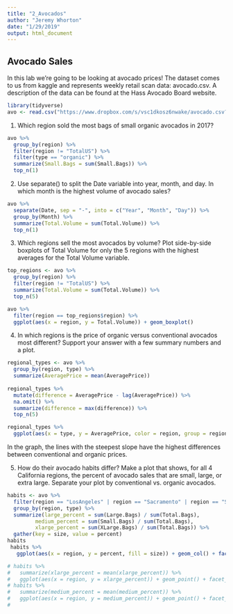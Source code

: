```yaml
---
title: "2_Avocados"
author: "Jeremy Whorton"
date: "1/29/2019"
output: html_document
---
```


## Avocado Sales

In this lab we’re going to be looking at avocado prices! The dataset comes to us from kaggle and represents weekly retail scan data: avocado.csv. A description of the data can be found at the Hass Avocado Board website.

```r
library(tidyverse)
avo <- read.csv("https://www.dropbox.com/s/vsc1dkosz6nwake/avocado.csv?dl=1")
```

1) Which region sold the most bags of small organic avocados in 2017?
```r
avo %>%
  group_by(region) %>%
  filter(region != "TotalUS") %>%
  filter(type == "organic") %>%
  summarize(Small.Bags = sum(Small.Bags)) %>%
  top_n(1)
```

2) Use separate() to split the Date variable into year, month, and day. In which month is the highest volume of avocado sales?
```r
avo %>%
  separate(Date, sep = "-", into = c("Year", "Month", "Day")) %>%
  group_by(Month) %>%
  summarize(Total.Volume = sum(Total.Volume)) %>%
  top_n(1)
```


3) Which regions sell the most avocados by volume? Plot side-by-side boxplots of Total Volume for only the 5 regions with the highest averages for the Total Volume variable.
```r
top_regions <- avo %>%
  group_by(region) %>%
  filter(region != "TotalUS") %>%
  summarize(Total.Volume = sum(Total.Volume)) %>%
  top_n(5)

avo %>%
  filter(region == top_regions$region) %>%
  ggplot(aes(x = region, y = Total.Volume)) + geom_boxplot()
```



4) In which regions is the price of organic versus conventional avocados most different? Support your answer with a few summary numbers and a plot.
```r
regional_types <- avo %>%
  group_by(region, type) %>%
  summarize(AveragePrice = mean(AveragePrice))
  
regional_types %>%
  mutate(difference = AveragePrice - lag(AveragePrice)) %>%
  na.omit() %>%
  summarize(difference = max(difference)) %>%
  top_n(5)

regional_types %>%
  ggplot(aes(x = type, y = AveragePrice, color = region, group = region)) + geom_point() + geom_line()
```
In the graph, the lines with the steepest slope have the highest differences between conventional and organic prices. 


5) How do their avocado habits differ? Make a plot that shows, for all 4 California regions, the percent of avocado sales that are small, large, or extra large. Separate your plot by conventional vs. organic avocados.
```r
habits <- avo %>%
  filter(region == "LosAngeles" | region == "Sacramento" | region == "SanDiego" | region == "SanFrancisco") %>%
  group_by(region, type) %>%
  summarize(large_percent = sum(Large.Bags) / sum(Total.Bags),
         medium_percent = sum(Small.Bags) / sum(Total.Bags),
         xlarge_percent = sum(XLarge.Bags) / sum(Total.Bags)) %>%
  gather(key = size, value = percent)
habits
 habits %>%
   ggplot(aes(x = region, y = percent, fill = size)) + geom_col() + facet_grid(. ~ type)

# habits %>%
#   summarize(xlarge_percent = mean(xlarge_percent)) %>%
#   ggplot(aes(x = region, y = xlarge_percent)) + geom_point() + facet_grid(. ~ type)
# habits %>%
#   summarize(medium_percent = mean(medium_percent)) %>%
#   ggplot(aes(x = region, y = medium_percent)) + geom_point() + facet_grid(. ~ type)
#   
```
 